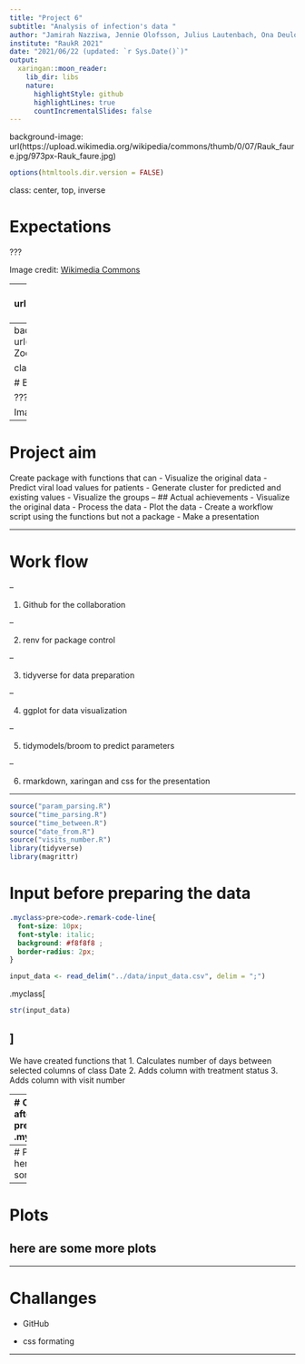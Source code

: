 ```yaml
---
title: "Project 6"
subtitle: "Analysis of infection's data "
author: "Jamirah Nazziwa, Jennie Olofsson, Julius Lautenbach, Ona Deulofeu, Zoé Pochon"
institute: "RaukR 2021"
date: "2021/06/22 (updated: `r Sys.Date()`)"
output:
  xaringan::moon_reader:
    lib_dir: libs
    nature:
      highlightStyle: github
      highlightLines: true
      countIncrementalSlides: false
---
```


background-image: url(https://upload.wikimedia.org/wikipedia/commons/thumb/0/07/Rauk_faure.jpg/973px-Rauk_faure.jpg)

```r
options(htmltools.dir.version = FALSE) 
```

class: center, top, inverse


# Expectations

???

Image credit: [Wikimedia Commons](https://commons.wikimedia.org/wiki/File:Rauk_faure.jpg)

---
background-image: url(https://upload.wikimedia.org/wikipedia/commons/thumb/4/40/Zoom_participants_Bubrikh_readings_2020_conference.png/640px-Zoom_participants_Bubrikh_readings_2020_conference.png)

class: center, bottom, inverse

# Reality

???

Image credit: [Wikimedia Commons](https://commons.wikimedia.org/wiki/File:Zoom_participants_Bubrikh_readings_2020_conference.png)

---
background-image: url(https://upload.wikimedia.org/wikipedia/commons/thumb/4/40/Zoom_participants_Bubrikh_readings_2020_conference.png/640px-Zoom_participants_Bubrikh_readings_2020_conference.png)

class: center, bottom, inverse


# But still a very very good course! :) 

???

Image credit: [Wikimedia Commons](https://commons.wikimedia.org/wiki/File:Zoom_participants_Bubrikh_readings_2020_conference.png)

---

# Project aim

Create package with functions that can 
- Visualize the original data
- Predict viral load values for patients 
- Generate cluster for predicted and existing values
- Visualize the groups
--
## Actual achievements 
- Visualize the original data
- Process the data
- Plot the data
- Create a workflow script using the functions but not a package
- Make a presentation

---

# Work flow

--

1. Github for the collaboration

--

2. renv for package control

--

3. tidyverse for data preparation

--

4. ggplot for data visualization

--

5. tidymodels/broom to predict parameters

--

6. rmarkdown, xaringan and css for the presentation

---

```r
source("param_parsing.R")
source("time_parsing.R")
source("time_between.R")
source("date_from.R")
source("visits_number.R")
library(tidyverse)
library(magrittr)
```

# Input before preparing the data
```css
.myclass>pre>code>.remark-code-line{
  font-size: 10px;
  font-style: italic;
  background: #f8f8f8 ;
  border-radius: 2px;
}
```

```r
input_data <- read_delim("../data/input_data.csv", delim = ";")
```

.myclass[
```r
str(input_data)
```
]
--

We have created functions that
1. Calculates number of days between selected columns of class Date
2. Adds column with treatment status
3. Adds column with visit number


---
# Output after data preparation
.myclass[
```r
# extract parameter names
param_mapping <- param_parsing(input_data = input_data, input_param1 = "cd4", input_param2 = "cd8", input_param3 = "viral_load")
time_mapping <- time_parsing(input_data = input_data, on_date = "onset_date", vis_date = "visit_date", treat_date = "treatment_date")


## ============ 
## data wrangling
## ============ 
parsed_data <-
  input_data %>% 
  ## transform "_date" columns into date format
  date_from() %>% 
  ## mapping input variable names to function "under-the-hood" variables
  rename(time_mapping) %>% 
  rename(param_mapping) %>%
  ## calculate days between time points
  time_between(names(time_mapping)) %>% 
  ## calculate numbers of visits
  visits_number()

str(parsed_data)
```
]

---
# Plots 
## here are some plots



---
# Plots
## here are some more plots



---

# Challanges

- GitHub 

- css formating 


---

